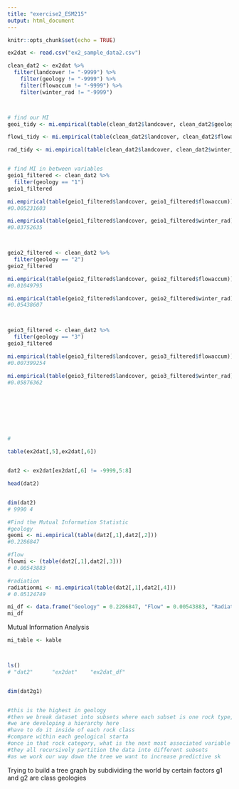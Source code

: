 ```yaml
---
title: "exercise2_ESM215"
output: html_document
---
```


```r
knitr::opts_chunk$set(echo = TRUE)
```

```r
ex2dat <- read.csv("ex2_sample_data2.csv")

clean_dat2 <- ex2dat %>% 
  filter(landcover != "-9999") %>% 
    filter(geology != "-9999") %>% 
    filter(flowaccum != "-9999") %>% 
    filter(winter_rad != "-9999")



# find our MI
geoi_tidy <- mi.empirical(table(clean_dat2$landcover, clean_dat2$geology))

flowi_tidy <- mi.empirical(table(clean_dat2$landcover, clean_dat2$flowaccum))

rad_tidy <- mi.empirical(table(clean_dat2$landcover, clean_dat2$winter_rad))


# find MI in between variables 
geio1_filtered <- clean_dat2 %>% 
  filter(geology == "1")
geio1_filtered

mi.empirical(table(geio1_filtered$landcover, geio1_filtered$flowaccum))
#0.005231603

mi.empirical(table(geio1_filtered$landcover, geio1_filtered$winter_rad))
#0.03752635



geio2_filtered <- clean_dat2 %>% 
  filter(geology == "2")
geio2_filtered

mi.empirical(table(geio2_filtered$landcover, geio2_filtered$flowaccum))
#0.01049795

mi.empirical(table(geio2_filtered$landcover, geio2_filtered$winter_rad))
#0.05438607



geio3_filtered <- clean_dat2 %>% 
  filter(geology == "3")
geio3_filtered

mi.empirical(table(geio3_filtered$landcover, geio3_filtered$flowaccum))
#0.007399254

mi.empirical(table(geio3_filtered$landcover, geio3_filtered$winter_rad))
#0.05876362








#

table(ex2dat[,5],ex2dat[,6])


dat2 <- ex2dat[ex2dat[,6] != -9999,5:8]

head(dat2)


dim(dat2)
# 9990 4

#Find the Mutual Information Statistic
#geology
geomi <- mi.empirical(table(dat2[,1],dat2[,2]))
#0.2286847

#flow
flowmi <- (table(dat2[,1],dat2[,3]))
# 0.00543883

#radiation
radiationmi <- mi.empirical(table(dat2[,1],dat2[,4]))
# 0.05124749

mi_df <- data.frame("Geology" = 0.2286847, "Flow" = 0.00543883, "Radiation" = 0.05124749)
mi_df

```

Mutual Information Analysis
```r
mi_table <- kable




```

```r
ls()
# "dat2"      "ex2dat"    "ex2dat_df"


dim(dat2g1)


#this is the highest in geology
#then we break dataset into subsets where each subset is one rock type, geology I, II, III
#we are developing a hierarchy here
#have to do it inside of each rock class
#compare within each geological starta
#once in that rock category, what is the next most associated variable to land cover
#they all recursively partition the data into different subsets
#as we work our way down the tree we want to increase predictive sk
```
Trying to build a tree graph by subdividing the world by certain factors 
g1 and g2 are class geologies
